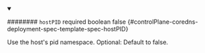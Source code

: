 
<details className="config-field" data-expandable="false" open>
<summary>

######## `hostPID` <span className="config-field-required" data-required="false">required</span> <span className="config-field-type">boolean</span> <span className="config-field-default">false</span> <span className="config-field-enum"></span> {#controlPlane-coredns-deployment-spec-template-spec-hostPID}

Use the host's pid namespace.
Optional: Default to false.

</summary>



</details>
